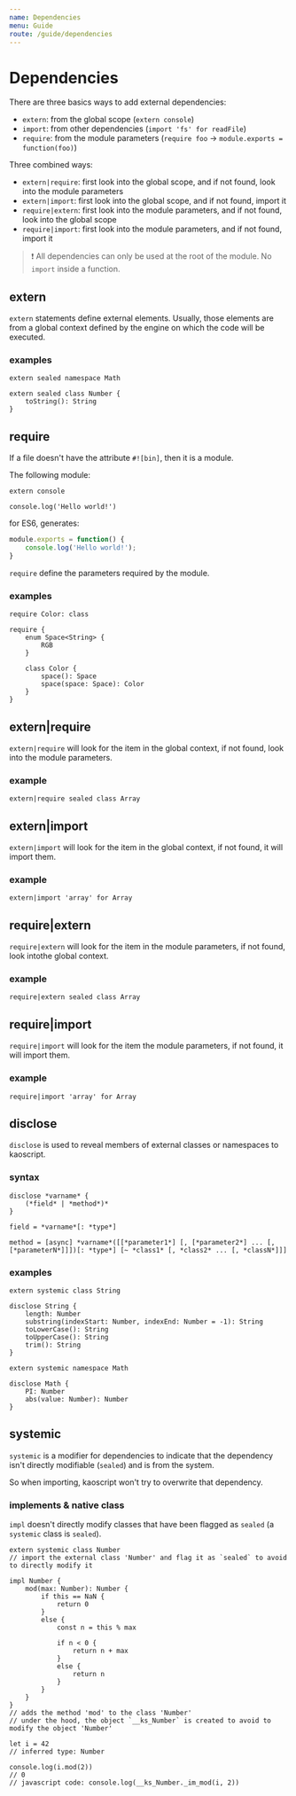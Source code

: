 ```yaml
---
name: Dependencies
menu: Guide
route: /guide/dependencies
---
```


# Dependencies

There are three basics ways to add external dependencies:
- `extern`: from the global scope (`extern console`)
- `import`: from other dependencies (`import 'fs' for readFile`)
- `require`: from the module parameters (`require foo` -> `module.exports = function(foo)`)

Three combined ways:
- `extern|require`: first look into the global scope, and if not found, look into the module parameters
- `extern|import`: first look into the global scope, and if not found, import it
- `require|extern`: first look into the module parameters, and if not found, look into the global scope
- `require|import`: first look into the module parameters, and if not found, import it

> :exclamation: All dependencies can only be used at the root of the module. No `import` inside a function.

## extern

`extern` statements define external elements. Usually, those elements are from a global context defined by the engine on which the code will be executed.

### examples

```kaoscript
extern sealed namespace Math
```

```kaoscript
extern sealed class Number {
	toString(): String
}
```

## require

If a file doesn't have the attribute `#![bin]`, then it is a module.

The following module:
```kaoscript
extern console

console.log('Hello world!')
```

for ES6, generates:
```javascript
module.exports = function() {
	console.log('Hello world!');
}
```

`require` define the parameters required by the module.

### examples

```kaoscript
require Color: class
```

```kaoscript
require {
	enum Space<String> {
		RGB
	}

	class Color {
		space(): Space
		space(space: Space): Color
	}
}
```

## extern|require

`extern|require` will look for the item in the global context, if not found, look into the module parameters.

### example

```kaoscript
extern|require sealed class Array
```

## extern|import

`extern|import` will look for the item in the global context, if not found, it will import them.

### example

```kaoscript
extern|import 'array' for Array
```

## require|extern

`require|extern` will look for the item in the module parameters, if not found, look intothe global context.

### example

```kaoscript
require|extern sealed class Array
```

## require|import

`require|import` will look for the item the module parameters, if not found, it will import them.

### example

```kaoscript
require|import 'array' for Array
```

## disclose

`disclose` is used to reveal members of external classes or namespaces to kaoscript.

### syntax

```syntax
disclose *varname* {
	(*field* | *method*)*
}

field = *varname*[: *type*]

method = [async] *varname*([[*parameter1*] [, [*parameter2*] ... [, [*parameterN*]]])[: *type*] [~ *class1* [, *class2* ... [, *classN*]]]
```

### examples

```kaoscript
extern systemic class String

disclose String {
	length: Number
	substring(indexStart: Number, indexEnd: Number = -1): String
	toLowerCase(): String
	toUpperCase(): String
	trim(): String
}
```

```kaoscript
extern systemic namespace Math

disclose Math {
	PI: Number
	abs(value: Number): Number
}
```

## systemic

`systemic` is a modifier for dependencies to indicate that the dependency isn't directly modifiable (`sealed`) and is from the system.

So when importing, kaoscript won't try to overwrite that dependency.

### implements & native class

`impl` doesn't directly modify classes that have been flagged as `sealed` (a `systemic` class is `sealed`).

```kaoscript
extern systemic class Number
// import the external class 'Number' and flag it as `sealed` to avoid to directly modify it

impl Number {
	mod(max: Number): Number {
		if this == NaN {
			return 0
		}
		else {
			const n = this % max

			if n < 0 {
				return n + max
			}
			else {
				return n
			}
		}
	}
}
// adds the method 'mod' to the class 'Number'
// under the hood, the object `__ks_Number` is created to avoid to modify the object 'Number'

let i = 42
// inferred type: Number

console.log(i.mod(2))
// 0
// javascript code: console.log(__ks_Number._im_mod(i, 2))
```